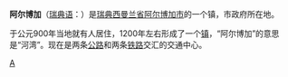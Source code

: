 {{Infobox Settlement
| name = 阿尔博加<br />Arboga
| image_skyline = Arboga 4.jpg
| imagesize = 250px
| image_caption = 
| image_flag = 
| image_shield = 
| pushpin_map = Sweden
| pushpin_label_position = bottom
| subdivision_type = 国家
| subdivision_name = {{SWE}}
| subdivision_type1 = [[瑞典行政区划|省]]
| subdivision_name1 = [[西曼兰省|西曼兰省]]
| subdivision_type2 = [[瑞典行政区划|市]]
| subdivision_name2 =  [[阿尔博加市|阿尔博加市]]
| elevation_m = 
| elevation_ft = 
| area_total_km2 = 9.25
| population_as_of = 2005年
| population_total = 10369
| population_density_km2 = auto
| timezone = [[CET|CET]]
| utc_offset = +1
| timezone_DST = [[CEST|CEST]]
| utc_offset_DST = +2
| latd = 59
| latm = 24
| lats = 
| latNS = N
| longd = 15
| longm = 50
| longs = 
| longEW = E
| website =  
}}
'''阿尔博加'''（[[瑞典语|瑞典语]]：'''{{lang|sv|Arboga}}'''）是[[瑞典|瑞典]][[西曼兰省|西曼兰省]][[阿尔博加市|阿尔博加市]]的一个镇，市政府所在地。

于公元900年当地就有人居住，1200年左右形成了一个[[镇|镇]]，“阿尔博加”的意思是“河湾”。现在是两条[[公路|公路]]和两条[[铁路|铁路]]交汇的交通中心。
{{Sweden-geo-stub}}

[[Category:西曼蘭省|A]]